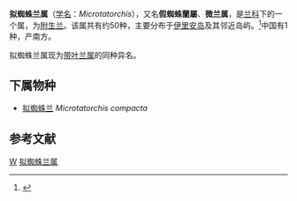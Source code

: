 {{Automatic Taxobox
| taxon = Microtatorchis
| authority = Schltr.
| image = Taeniophyllum biocellatum - Flickr 003.jpg
| image_caption= ''[[Taeniophyllum_biocellatum|Taeniophyllum biocellatum]]'' 
}}

'''拟蜘蛛兰属'''（[[学名|学名]]：''Microtatorchis''），又名'''假蜘蛛蘭屬'''、'''微兰属'''，是[[兰科|兰科]]下的一个属，为[[附生兰|附生兰]]。该属共有约50种，主要分布于[[伊里安岛|伊里安岛]]及其邻近岛屿。<ref>{{cite web|url=http://www.cvh.org.cn/dict/ |title=中国种子植物科属词典 |work=中国数字植物标本馆 |deadurl=yes |archiveurl=https://web.archive.org/web/20120411205135/http://www.cvh.org.cn/dict |archivedate=2012-04-11 }}</ref>中国有1种，产南方。

拟蜘蛛兰属现为[[带叶兰属|带叶兰属]]的同种异名。

==下属物种==
* [[拟蜘蛛兰|拟蜘蛛兰]] ''Microtatorchis compacta''

== 参考文献 ==
{{Reflist}}

{{Plant-stub}}
{{Taxonbar}}
[[Category:兰科|W]]
[[Category:拟蜘蛛兰属|]]